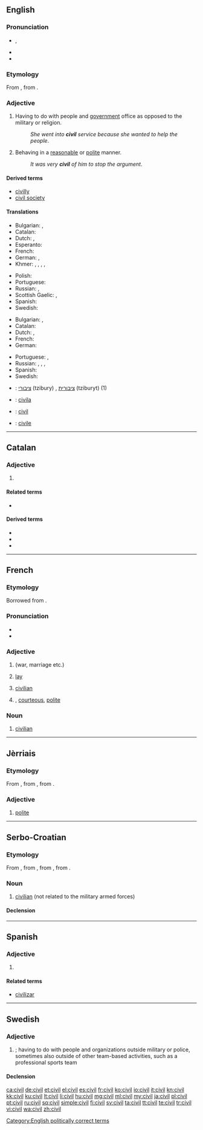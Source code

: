 ==English==
{{rft}}

===Pronunciation===
* {{enPR|ʹsĭv-əl}} {{IPA|/ˈsɪv.əl/}}, {{X-SAMPA|/"sIv.@l/}}
* {{audio|en-us-civil.ogg|Audio (US)}}
* {{rhymes|ɪvəl}}

===Etymology===
From {{etyl|la}} {{term|civilis|cīvīlis|relating to a citizen|lang=la}}, from {{term|civis|cīvis|citizen|lang=la}}.

===Adjective===
{{en-adj}}

# Having to do with people and [[government]] office as opposed to the military or religion.
#: ''She went into '''civil''' service because she wanted to help the people''.
# Behaving in a [[reasonable]] or [[polite]] manner.
#: ''It was very '''civil''' of him to stop the argument''.

====Derived terms====
* [[civilly]]
* [[civil society]]

====Translations====
{{trans-top|Related to people and government office as opposed to miliary or religion}}
* Bulgarian: {{t|bg|граждански}},  {{t|bg|цивилен}}
* Catalan: {{t|ca|civil}}
* Dutch: {{t+|nl|burgerlijk}}, {{t|nl|civiel}}
* Esperanto: {{t-|eo|civila|xs=Esperanto}}
* French: {{t+|fr|civil}}
* German: {{t+|de|zivil}}, {{t|de|bürgerlich}}
* Khmer: {{t|km|អសេនិកៈ|sc=Khmr}}, {{t|km|ស៊ីវិល|sc=Khmr}}, {{t|km|រដ្ឋការ|sc=Khmr}}, {{t|km|រដ្ឋការ|sc=Khmr}}, {{t|km|រដ្ឋប្បវេណី|sc=Khmr}}
{{trans-mid}}
* Polish: {{t+|pl|cywilny|m}}
* Portuguese: {{t+|pt|civil}}
* Russian: {{t+|ru|гражданский|tr=graždánskij}}, {{t|ru|штатский|tr=štátskij}}
* Scottish Gaelic: {{t-|gd|catharra|xs=Scottish Gaelic}}, {{t|gd|sìobhalta}}
* Spanish: {{t+|es|civil}}
* Swedish: {{t|sv|civil}}
{{trans-bottom}}

{{trans-top|behaving in a reasonable or polite manner}}
* Bulgarian: {{t|bg|вежлив}},  {{t+|bg|учтив}}
* Catalan: {{t|ca|civil}}
* Dutch: {{t+|nl|beschaafd}}, {{t|nl|geciviliseerd}}
* French: {{t+|fr|civil}}
* German: {{t-|de|zivilisiert}}
{{trans-mid}}
* Portuguese: {{t+|pt|civil}}, {{t+|pt|civilizado}}
* Russian: {{t|ru|цивилизованный|tr=civilizóvannyj}}, {{t|ru|воспитанный|tr=vospítannyj}}, {{t+|ru|культурный|tr=kul'túrnyj}}, {{t+|ru|вежливый|tr=v'éžlivyj}}
* Spanish: {{t|es|civil}}
* Swedish: {{t|sv|civiliserad}}
{{trans-bottom}}

{{checktrans-top}}
* {{ttbc|he}}: [[ציבורי]] (tzibury) {{m}}, [[ציבורית]] (tziburyt) {{f}} (1)
* {{ttbc|io}}: [[civila]]
* {{ttbc|ia}}: [[#English|civil]]
{{trans-mid}}
* {{ttbc|it}}: [[civile]]
{{trans-bottom}}

[[Category:English politically correct terms]]

----

==Catalan==

===Adjective===
{{ca-adj|type=mf}}

# {{l|en|civil}}

====Related terms====
* {{l|ca|civilitat}}

====Derived terms====
* {{l|ca|civilització}}
* {{l|ca|civilitzar}}
* {{l|ca|civilment}}

----

==French==
{{wikipedia|lang=fr}}

===Etymology===
Borrowed from {{etyl|la|fr}} {{term|civilis}}.

===Pronunciation===
* {{IPA|/sivil/|lang=fr}}
* {{audio|Fr-civil.ogg|Audio}}

===Adjective===
{{fr-adj}}

# {{l|en|civil}} (war, marriage etc.)
# {{politics|lang=fr}} [[lay]]
# [[civilian]]
# {{literary|lang=fr}} {{l|en|civil}}, [[courteous]], [[polite]]

===Noun===
{{fr-noun|m}}

# [[civilian]]

----

==Jèrriais==

===Etymology===
From {{etyl|la|roa-jer}} {{term|civilis|cīvīlis|lang=la}}, from {{term|civis|cīvis|citizen|lang=la}}, from {{proto|Indo-European|ḱey-|to lie down, settle; home, family; love; beloved|lang=roa-jer}}.

===Adjective===
{{roa-jer-adj}}

# [[polite]]

----

==Serbo-Croatian==

===Etymology===
From {{etyl|de|sh}} {{term|Zivil|lang=de}}, from {{etyl|fr|sh}} {{term|civil|lang=fr}}, from {{etyl|la|sh}} {{term|civilis|cīvīlis|civic, civil|lang=la}}, from {{term|civis|cīvis|citizen|lang=la}}.

===Noun===
{{sh-noun|g=m|head=cìvīl|r|цивил|цѝвӣл}}

# [[civilian]] (not related to the military armed forces)

====Declension====
{{sh-decl-noun
|cìvīl|civili
|civíla|civila
|civilu|civilima
|civila|civile
|civile|civili
|civilu|civilima
|civilom|civilima
}}

----

==Spanish==

===Adjective===
{{es-adj|pl=civiles}}

# {{l|en|civil}}

====Related terms====
* [[civilizar]]

----

==Swedish==

===Adjective===
{{head|sv|adjective}}

# {{l|en|civil}}; having to do with people and organizations outside military or police, sometimes also outside of other team-based activities, such as a professional sports team

====Declension====
{{sv-adj-abs}}

[[ca:civil]]
[[de:civil]]
[[et:civil]]
[[el:civil]]
[[es:civil]]
[[fr:civil]]
[[ko:civil]]
[[io:civil]]
[[it:civil]]
[[kn:civil]]
[[kk:civil]]
[[ku:civil]]
[[lt:civil]]
[[li:civil]]
[[hu:civil]]
[[mg:civil]]
[[ml:civil]]
[[my:civil]]
[[ja:civil]]
[[pl:civil]]
[[pt:civil]]
[[ru:civil]]
[[sq:civil]]
[[simple:civil]]
[[fi:civil]]
[[sv:civil]]
[[ta:civil]]
[[tt:civil]]
[[te:civil]]
[[tr:civil]]
[[vi:civil]]
[[wa:civil]]
[[zh:civil]]